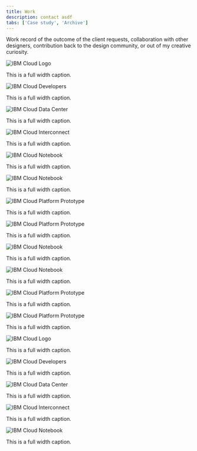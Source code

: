 ```yaml
---
title: Work
description: contact asdf
tabs: ['Case study', 'Archive']
---
```


Work record of the outcome of the client requests, collaboration with other designers, contribution back to the design community, or out of my creative curiosity.

<ImageGallery className="work-gallery">
<ImageGalleryImage  alt="IBM Cloud Logo" title="IBM Cloud" col={8}>

![IBM Cloud Logo](./../images/fpo--4x3.jpg)

<Caption>This is a full width caption.</Caption>

</ImageGalleryImage>
<ImageGalleryImage alt="IBM Cloud Developers" title="IBM Cloud Developers" col={4}>

![IBM Cloud Developers](./../images/fpo--1x1.jpg)

<Caption>This is a full width caption.</Caption>

</ImageGalleryImage>
<ImageGalleryImage alt="IBM Cloud Data Center" title="IBM Cloud Data Center" col={4}>

![IBM Cloud Data Center](./../images/fpo--1x1.jpg)

<Caption>This is a full width caption.</Caption>

</ImageGalleryImage>
<ImageGalleryImage alt="IBM Cloud Interconnect" title="IBM Cloud Interconnect" col={4}>

![IBM Cloud Interconnect](./../images/fpo--1x1.jpg)

<Caption>This is a full width caption.</Caption>

</ImageGalleryImage>
<ImageGalleryImage alt="IBM Cloud Notebook" title="IBM Cloud Notebook" col={4}>

![IBM Cloud Notebook](./../images/fpo--1x1.jpg)

<Caption>This is a full width caption.</Caption>

</ImageGalleryImage>
<ImageGalleryImage alt="IBM Cloud Notebook" title="IBM Cloud Notebook" col={4}>

![IBM Cloud Notebook](./../images/fpo--1x1.jpg)

<Caption>This is a full width caption.</Caption>

</ImageGalleryImage>
<ImageGalleryImage alt="IBM Cloud Platform Prototype" title="IBM Cloud Platform" col={8}>

![IBM Cloud Platform Prototype](./../images/fpo--4x3.jpg)

<Caption>This is a full width caption.</Caption>

</ImageGalleryImage>
<ImageGalleryImage alt="IBM Cloud Platform Prototype" title="IBM Cloud Platform" col={8}>

![IBM Cloud Platform Prototype](./../images/fpo--4x3.jpg)

<Caption>This is a full width caption.</Caption>

</ImageGalleryImage>
<ImageGalleryImage alt="IBM Cloud Notebook" title="IBM Cloud Notebook" col={4}>

![IBM Cloud Notebook](./../images/fpo--1x1.jpg)

<Caption>This is a full width caption.</Caption>

</ImageGalleryImage>
<ImageGalleryImage alt="IBM Cloud Notebook" title="IBM Cloud Notebook" col={4}>

![IBM Cloud Notebook](./../images/fpo--1x1.jpg)

<Caption>This is a full width caption.</Caption>

</ImageGalleryImage>
<ImageGalleryImage alt="IBM Cloud Platform Prototype" title="IBM Cloud Platform" col={8}>

![IBM Cloud Platform Prototype](./../images/fpo--4x3.jpg)

<Caption>This is a full width caption.</Caption>

</ImageGalleryImage>
<ImageGalleryImage alt="IBM Cloud Platform Prototype" title="IBM Cloud Platform" col={4}></ImageGalleryImage>
<ImageGalleryImage alt="IBM Cloud Platform Prototype" title="IBM Cloud Platform" col={8}>

![IBM Cloud Platform Prototype](./../images/fpo--2x1.jpg)

<Caption>This is a full width caption.</Caption>

</ImageGalleryImage><ImageGalleryImage  alt="IBM Cloud Logo" title="IBM Cloud" col={8}>

![IBM Cloud Logo](./../images/fpo--4x3.jpg)

<Caption>This is a full width caption.</Caption>

</ImageGalleryImage>
<ImageGalleryImage alt="IBM Cloud Developers" title="IBM Cloud Developers" col={4}>

![IBM Cloud Developers](./../images/fpo--1x1.jpg)

<Caption>This is a full width caption.</Caption>

</ImageGalleryImage>
<ImageGalleryImage alt="IBM Cloud Data Center" title="IBM Cloud Data Center" col={4}>

![IBM Cloud Data Center](./../images/fpo--1x1.jpg)

<Caption>This is a full width caption.</Caption>

</ImageGalleryImage>
<ImageGalleryImage alt="IBM Cloud Interconnect" title="IBM Cloud Interconnect" col={4}>

![IBM Cloud Interconnect](./../images/fpo--1x1.jpg)

<Caption>This is a full width caption.</Caption>

</ImageGalleryImage>
<ImageGalleryImage alt="IBM Cloud Notebook" title="IBM Cloud Notebook" col={4}>

![IBM Cloud Notebook](./../images/fpo--1x1.jpg)

<Caption>This is a full width caption.</Caption>

</ImageGalleryImage>
</ImageGallery>